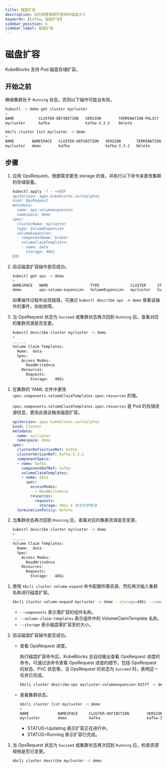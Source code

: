 ```yaml
---
title: 磁盘扩容
description: 如何调整集群所使用的磁盘大小
keywords: [kafka, 磁盘扩容]
sidebar_position: 6
sidebar_label: 磁盘扩容
---
```



# 磁盘扩容

KubeBlocks 支持 Pod 磁盘存储扩容。

## 开始之前

确保集群处于 `Running` 状态，否则以下操作可能会失败。

<Tabs>

<TabItem value="kubectl" label="kubectl" default>

```bash
kubectl -n demo get cluster mycluster
>
NAME           CLUSTER-DEFINITION   VERSION        TERMINATION-POLICY   STATUS     AGE
mycluster      kafka                kafka-3.3.2    Delete               Running    19m
```

</TabItem>

<TabItem value="kbcli" label="kbcli">

```bash
kbcli cluster list mycluster -n demo
>
NAME        NAMESPACE   CLUSTER-DEFINITION   VERSION       TERMINATION-POLICY   STATUS    CREATED-TIME
mycluster   demo        kafka                kafka-3.3.2   Delete               Running   Sep 27,2024 15:15 UTC+0800
```

</TabItem>

</Tabs>

## 步骤

<Tabs>

<TabItem value="OpsRequest" label="OpsRequest" default>

1. 应用 OpsRequest。根据需求更改 storage 的值，并执行以下命令来更改集群的存储容量。

   ```bash
   kubectl apply -f - <<EOF
   apiVersion: apps.kubeblocks.io/v1alpha1
   kind: OpsRequest
   metadata:
     name: ops-volumeexpansion
     namespace: demo
   spec:
     clusterName: mycluster
     type: VolumeExpansion
     volumeExpansion:
     - componentName: broker
       volumeClaimTemplates:
       - name: data
         storage: 40Gi
   EOF
   ```

2. 验证磁盘扩容操作是否成功。

   ```bash
   kubectl get ops -n demo
   >
   NAMESPACE   NAME                   TYPE              CLUSTER     STATUS    PROGRESS   AGE
   demo        ops-volume-expansion   VolumeExpansion   mycluster   Succeed   3/3        6m
   ```

   如果操作过程中出现报错，可通过 `kubectl describe ops -n demo` 查看该操作的事件，协助排障。

3. 当 OpsRequest 状态为 `Succeed` 或集群状态再次回到 `Running` 后，查看对应的集群资源是否变更。

   ```bash
   kubectl describe cluster mycluster -n demo
   >
   ......
   Volume Claim Templates:
     Name:  data
     Spec:
       Access Modes:
         ReadWriteOnce
       Resources:
         Requests:
           Storage:   40Gi
   ```

</TabItem>

<TabItem value="编辑集群 YAML 文件" label="编辑集群 YAML 文件">

1. 在集群的 YAML 文件中更改 `spec.components.volumeClaimTemplates.spec.resources` 的值。

   `spec.components.volumeClaimTemplates.spec.resources` 是 Pod 的存储资源信息，更改此值会触发磁盘扩容。

   ```yaml
   apiVersion: apps.kubeblocks.io/v1alpha1
   kind: Cluster
   metadata:
     name: mycluster
     namespace: demo
   spec:
     clusterDefinitionRef: kafka
     clusterVersionRef: kafka-3.3.2
     componentSpecs:
     - name: kafka
       componentDefRef: kafka
       volumeClaimTemplates:
       - name: data
         spec:
           accessModes:
             - ReadWriteOnce
           resources:
             requests:
               storage: 40Gi # 修改该参数值
     terminationPolicy: Delete
   ```

2. 当集群状态再次回到 `Running` 后，查看对应的集群资源是否变更。

   ```bash
   kubectl describe cluster mycluster -n demo
   >
   ......
   Volume Claim Templates:
     Name:  data
     Spec:
       Access Modes:
         ReadWriteOnce
       Resources:
         Requests:
           Storage:   40Gi
   ```

</TabItem>

<TabItem value="kbcli" label="kbcli">

1. 使用 `kbcli cluster volume-expand` 命令配置所需资源，然后再次输入集群名称进行磁盘扩容。

   ```bash
   kbcli cluster volume-expand mycluster -n demo --storage=40Gi --components=kafka --volume-claim-templates=data
   ```

   - `--components` 表示需扩容的组件名称。
   - `--volume-claim-templates` 表示组件中的 VolumeClaimTemplate 名称。
   - `--storage` 表示磁盘需扩容至的大小。

2. 验证磁盘扩容操作是否成功。

   - 查看 OpsRequest 进度。

     执行磁盘扩容命令后，KubeBlocks 会自动输出查看 OpsRequest 进度的命令，可通过该命令查看 OpsRequest 进度的细节，包括 OpsRequest 的状态、PVC 状态等。当 OpsRequest 的状态为 `Succeed` 时，表明这一任务已完成。

     ```bash
     kbcli cluster describe-ops mycluster-volumeexpansion-8257f -n demo
     ```

   - 查看集群状态。

     ```bash
     kbcli cluster list mycluster -n demo
     >
     NAME             NAMESPACE     CLUSTER-DEFINITION        VERSION                  TERMINATION-POLICY        STATUS          CREATED-TIME
     mycluster        demo          kafka                     kafka-3.3.2              Delete                    Updating        Sep 27,2024 15:27 UTC+0800
     ```

     * STATUS=Updating 表示扩容正在进行中。
     * STATUS=Running 表示扩容已完成。

3. 当 OpsRequest 状态为 `Succeed` 或集群状态再次回到 `Running` 后，检查资源规格是否已变更。

   ```bash
   kbcli cluster describe mycluster -n demo
   ```

</TabItem>

</Tabs>

